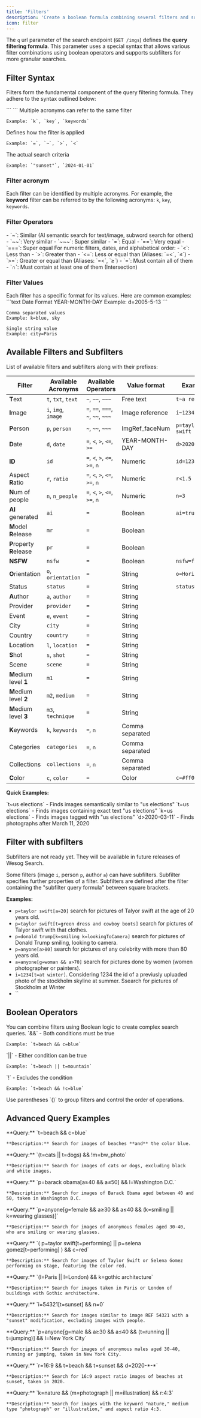 ```yaml
---
title: 'Filters'
description: 'Create a boolean formula combining several filters and subfilters.'
icon: filter
---
```


The `q` url parameter of the search endpoint (`GET /imgs`) defines the **query filtering formula**. This parameter uses a special syntax that allows various filter combinations using boolean operators and supports subfilters for more granular searches.

## Filter Syntax

Filters form the fundamental component of the query filtering formula. They adhere to the syntax outlined below:

<CodeGroup>
```
<filter acronym><filter operator><filter value>
```
</CodeGroup>

<CardGroup cols={3}>
  <Card title="Filter Acronym" icon="tag">
    Multiple acronyms can refer to the same filter
    
    Example: `k`, `key`, `keywords`
  </Card>
  <Card title="Filter Operator" icon="equals">
    Defines how the filter is applied
    
    Example: `=`, `~`, `>`, `<`
  </Card>
  <Card title="Filter Value" icon="input-text">
    The actual search criteria
    
    Example: `"sunset"`, `2024-01-01`
  </Card>
</CardGroup>

### Filter acronym
Each filter can be identified by multiple acronyms. For example, the **keyword** filter can be referred to by the following acronyms: `k`, `key`, `keywords`.


### Filter Operators

<AccordionGroup>
  <Accordion title="Similarity Operators">
    - `~`: Similar (AI semantic search for text/image, subword search for others)
    - `~~`: Very similar  
    - `~~~`: Super similar
  </Accordion>
  
  <Accordion title="Equality Operators">
    - `=`: Equal
    - `==`: Very equal
    - `===`: Super equal
  </Accordion>
  
  <Accordion title="Range Comparison">
    For numeric filters, dates, and alphabetical order:
    - `<`: Less than
    - `>`: Greater than  
    - `<=`: Less or equal than (Aliases: `=<`, `≤`)
    - `>=`: Greater or equal than (Aliases: `=<`, `≥`)
  </Accordion>
  
  <Accordion title="Set Comparison">
    - `=`: Must contain all of them
    - `∩`: Must contain at least one of them (Intersection)
  </Accordion>
</AccordionGroup>


### Filter Values

<Note>
Each filter has a specific format for its values. Here are common examples:
</Note>

<CodeGroup>
```text Date Format
YEAR-MONTH-DAY
Example: d=2005-5-13
```

```text Keywords
Comma separated values
Example: k=blue, sky
```

```text Location
Single string value
Example: city=Paris
```
</CodeGroup>


## Available Filters and Subfilters

List of available filters and subfilters along with their prefixes:


| Filter                | Available Acronyms     | Available Operators                | Value format    | Examples            |
|-----------------------|------------------------|------------------------------------|-----------------|---------------------|
| **T**ext              | `t`, `txt`, `text`     | `~`, `~~`, `~~~`                   | Free text       | `t~a red car`       |
| **I**mage             | `i`, `img`, `image`    | `=`, `==`, `===`, `~`, `~~`, `~~~` | Image reference | `i~123456`          |
| **P**erson            | `p`,        `person`   | `~`, `~~`, `~~~`                   | ImgRef_faceNum  | `p=taylor swift`    |
| **D**ate              | `d`,        `date`     | `=`, `<`, `>`, `<=`, `>=`          | YEAR-MONTH-DAY  | `d>2020-01-01`      |
| **ID**                | `id`                   | `=`, `<`, `>`, `<=`, `>=`, `∩`     | Numeric         | `id=1234`           |
| Aspect **R**atio      | `r`,        `ratio`    | `=`, `<`, `>`, `<=`, `>=`, `∩`     | Numeric         | `r<1.5`             |
| **N**um of people     | `n`,        `n_people` | `=`, `<`, `>`, `<=`, `>=`, `∩`     | Numeric         | `n=3`               |
| **AI** generated      | `ai`                   | `=`                                | Boolean         | `ai=true`           |
| **M**odel **R**elease | `mr`                   | `=`                                | Boolean         |                     |
| **P**roperty **R**elease | `pr`                | `=`                                | Boolean         |                     |
| **NSFW**              | `nsfw`                 | `=`                                | Boolean         | `nsfw=false`        |
| **O**rientation       | `o`, `orientation`     | `=`                                | String          | `o=Horizontal`      |
| Status                | `status`               | `=`                                | String          | `status=Active`     |
| **A**uthor            | `a`, `author`          | `=`                                | String          |                     |
| Provider              | `provider`             | `=`                                | String          |                     |
| Event                 | `e`, `event`           | `=`                                | String          |                     |
| City                  | `city`                 | `=`                                | String          |                     |
| Country               | `country`              | `=`                                | String          |                     |
| **L**ocation          | `l`, `location`        | `=`                                | String          |                     |
| **S**hot              | `s`, `shot`            | `=`                                | String          |                     |
| Scene                 | `scene`                | `=`                                | String          |                     |
| **M**edium level **1**| `m1`                   | `=`                                | String          |                     |
| **M**edium level **2**| `m2`, `medium`         | `=`                                | String          |                     |
| **M**edium level **3**| `m3`, `technique`      | `=`                                | String          |                     |
| **K**eywords          | `k`, `keywords`        | `=`, `∩`                           | Comma separated |                     |
| Categories            | `categories`           | `=`, `∩`                           | Comma separated |                     |
| Collections           | `collections`          | `=`, `∩`                           | Comma separated |                     |
| **C**olor             | `c`, `color`           | `=`                                | Color           | `c=#ff0000`         |


**Quick Examples:**

<CardGroup cols={2}>
  <Card title="Semantic Search" icon="brain">
    `t~us elections` - Finds images semantically similar to "us elections"
  </Card>
  <Card title="Exact Search" icon="magnifying-glass">
    `t=us elections` - Finds images containing exact text "us elections"
  </Card>
  <Card title="Keyword Search" icon="tag">
    `k=us elections` - Finds images tagged with "us elections"
  </Card>
  <Card title="Date Range" icon="calendar">
    `d>2020-03-11` - Finds photographs after March 11, 2020
  </Card>
</CardGroup>





## Filter with subfilters

<Warning>Subfilters are not ready yet. They will be available in future releases of Wesog Search.</Warning>

Some filters (image `i`, person `p`, author `a`) can have subfilters. Subfilter specifies further properties of a filter. Subfilters are defined after the filter containing the "subfilter query formula" between square brackets.

**Examples:**

- `p=taylor swift[a=20]` search for pictures of Talyor swift at the age of 20 years old.
- `p=taylor swift[t=green dress and cowboy boots]` search for pictures of Talyor swift with that clothes.
- `p=donald trump[k=smiling k=lookingToCamera]` search for pictures of Donald Trump smiling, looking to camera.
- `p=anyone[a>80]` search for pictures of any celebrity with more than 80 years old.
- `a=anyone[g=woman && a>70]` search for pictures done by women (women photographer or painters).
- `i=1234[t=at winter]`. Considering 1234 the id of a previusly upluaded photo of the stockholm skyline at summer. Ssearch for pictures of Stockholm at Winter
- ``


## Boolean Operators

<Tip>
You can combine filters using Boolean logic to create complex search queries.
</Tip>

<CardGroup cols={3}>
  <Card title="AND Operator" icon="ampersand">
    `&&` - Both conditions must be true
    
    Example: `t=beach && c=blue`
  </Card>
  <Card title="OR Operator" icon="bars">
    `||` - Either condition can be true
    
    Example: `t=beach || t=mountain`
  </Card>
  <Card title="NOT Operator" icon="x">
    `!` - Excludes the condition
    
    Example: `t=beach && !c=blue`
  </Card>
</CardGroup>

<Note>
Use parentheses `()` to group filters and control the order of operations.
</Note>

## Advanced Query Examples

<AccordionGroup>
  <Accordion title="Basic Text and Color Search">
    **Query:** `t=beach && c=blue`
    
    **Description:** Search for images of beaches **and** the color blue.
  </Accordion>
  
  <Accordion title="Multiple Options with Exclusion">
    **Query:** `(t=cats || t=dogs) && !m=bw_photo`
    
    **Description:** Search for images of cats or dogs, excluding black and white images.
  </Accordion>
  
  <Accordion title="Celebrity with Age and Location">
    **Query:** `p=barack obama[a≥40 && a≤50] && l=Washington D.C.`
    
    **Description:** Search for images of Barack Obama aged between 40 and 50, taken in Washington D.C.
  </Accordion>
  
  <Accordion title="Anonymous Person Demographics">
    **Query:** `p=anyone[g=female && a≥30 && a≤40 && (k=smiling || k=wearing glasses)]`
    
    **Description:** Search for images of anonymous females aged 30-40, who are smiling or wearing glasses.
  </Accordion>
  
  <Accordion title="Celebrity Performance with Color">
    **Query:** `( p=taylor swift[t=performing] || p=selena gomez[t=performing] ) && c=red`
    
    **Description:** Search for images of Taylor Swift or Selena Gomez performing on stage, featuring the color red.
  </Accordion>
  
  <Accordion title="Location-based Architecture Search">
    **Query:** `(l=Paris || l=London) && k=gothic architecture`
    
    **Description:** Search for images taken in Paris or London of buildings with Gothic architecture.
  </Accordion>
  
  <Accordion title="Similar Image with Modifications">
    **Query:** `i=54321[t=sunset] && n=0`
    
    **Description:** Search for images similar to image REF 54321 with a "sunset" modification, excluding images with people.
  </Accordion>
  
  <Accordion title="Activity-based Demographics">
    **Query:** `p=anyone[g=male && a≥30 && a≤40 && (t=running || t=jumping)] && l=New York City`
    
    **Description:** Search for images of anonymous males aged 30-40, running or jumping, taken in New York City.
  </Accordion>
  
  <Accordion title="Aspect Ratio with Scene and Date">
    **Query:** `r=16:9 && t=beach && t=sunset && d=2020-*-*`
    
    **Description:** Search for 16:9 aspect ratio images of beaches at sunset, taken in 2020.
  </Accordion>
  
  <Accordion title="Multiple Criteria Combination">
    **Query:** `k=nature && (m=photograph || m=illustration) && r:4:3`
    
    **Description:** Search for images with the keyword "nature," medium type "photograph" or "illustration," and aspect ratio 4:3.
  </Accordion>
</AccordionGroup>